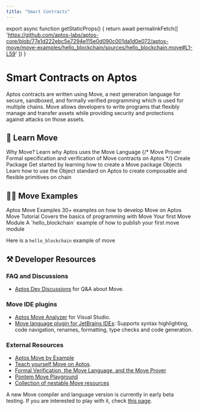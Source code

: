 ```yaml
---
title: "Smart Contracts"
---
```



export async function getStaticProps() {
  return await permalinkFetch([
    'https://github.com/aptos-labs/aptos-core/blob/77e1d222ebc5e7294e115e0d090c001da1d0e072/aptos-move/move-examples/hello_blockchain/sources/hello_blockchain.move#L1-L59'
  ])
}

# Smart Contracts on Aptos

Aptos contracts are written using Move, a next generation language for secure, sandboxed, and formally verified programming which is used for multiple chains.
Move allows developers to write programs that flexibly manage and transfer assets while providing security and protections against attacks on those assets.

## 📖 Learn Move

<Cards>
  <Card href="smart-contracts/why-move">
    <Card.Title>Why Move?</Card.Title>
    <Card.Description>Learn why Aptos uses the Move Language</Card.Description>
  </Card>
  {/* <Card href="smart-contracts/prover">
    <Card.Title>Move Prover</Card.Title>
    <Card.Description>Formal specification and verification of Move contracts on Aptos</Card.Description>
  </Card> */}
  <Card href="smart-contracts/create-package">
    <Card.Title>Create Package</Card.Title>
    <Card.Description>Get started by learning how to create a Move package</Card.Description>
  </Card>
  <Card href="smart-contracts/move-objects">
    <Card.Title>Objects</Card.Title>
    <Card.Description>Learn how to use the Object standard on Aptos to create composable and flexible primitives on chain</Card.Description>
  </Card>
</Cards>

## 👨‍💻 Move Examples

<Cards>
  <Card href="https://github.com/aptos-labs/aptos-core/tree/main/aptos-move/move-examples">
    <Card.Title linkType="external">Aptos Move Examples</Card.Title>
    <Card.Description>30+ examples on how to develop Move on Aptos</Card.Description>
  </Card>
  <Card href="https://github.com/aptos-labs/aptos-core/tree/main/aptos-move/move-examples/move-tutorial">
    <Card.Title linkType="external">Move Tutorial</Card.Title>
    <Card.Description>Covers the basics of programming with Move</Card.Description>
  </Card>
  <Card href="guides/first-move-module">
    <Card.Title>Your first Move Module</Card.Title>
    <Card.Description>A `hello_blockchain` example of how to publish your first move module</Card.Description>
  </Card>
</Cards>

Here is a `hello_blockchain` example of move

<RemoteCodeblock
  permalink="https://github.com/aptos-labs/aptos-core/blob/77e1d222ebc5e7294e115e0d090c001da1d0e072/aptos-move/move-examples/hello_blockchain/sources/hello_blockchain.move#L1-L59"
/>

## ⚒️ Developer Resources

### FAQ and Discussions

- [Aptos Dev Discussions](https://github.com/aptos-labs/aptos-developer-discussions/discussions) for Q&A about Move.

### Move IDE plugins

- [Aptos Move Analyzer](https://marketplace.visualstudio.com/items?itemName=MoveBit.aptos-move-analyzer) for Visual Studio.
- [Move language plugin for JetBrains IDEs](https://plugins.jetbrains.com/plugin/14721-move-language): Supports syntax highlighting, code navigation, renames, formatting, type checks and code generation.

### External Resources

- [Aptos Move by Example](https://move-developers-dao.gitbook.io/aptos-move-by-example)
- [Teach yourself Move on Aptos](https://github.com/econia-labs/teach-yourself-move).
- [Formal Verification, the Move Language, and the Move Prover](https://www.certik.com/resources/blog/2wSOZ3mC55AB6CYol6Q2rP-formal-verification-the-move-language-and-the-move-prover)
- [Pontem Move Playground](https://playground.pontem.network/)
- [Collection of nestable Move resources](https://github.com/taoheorg/taohe)

A new Move compiler and language version is currently in early beta testing. If you are interested to play with it, check [this page](smart-contracts/compiler_v2.mdx).
